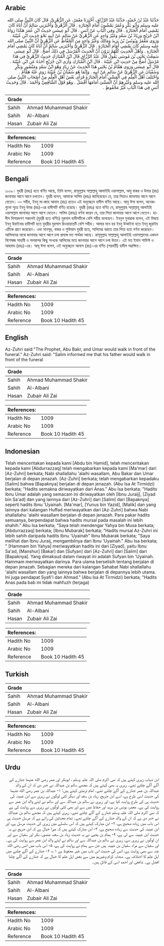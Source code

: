 ## Arabic


<div dir="rtl" lang="ar" style={{fontSize:'larger',backgroundColor:'#f8f9fa',padding:20}}>
حَدَّثَنَا عَبْدُ بْنُ حُمَيْدٍ، حَدَّثَنَا عَبْدُ الرَّزَّاقِ، أَخْبَرَنَا مَعْمَرٌ، عَنِ الزُّهْرِيِّ، قَالَ كَانَ النَّبِيُّ صلى الله عليه وسلم وَأَبُو بَكْرٍ وَعُمَرُ يَمْشُونَ أَمَامَ الْجَنَازَةِ ‏.‏ قَالَ الزُّهْرِيُّ وَأَخْبَرَنِي سَالِمٌ أَنَّ أَبَاهُ كَانَ يَمْشِي أَمَامَ الْجَنَازَةِ ‏.‏ قَالَ وَفِي الْبَابِ عَنْ أَنَسٍ ‏.‏ قَالَ أَبُو عِيسَى حَدِيثُ ابْنِ عُمَرَ هَكَذَا رَوَاهُ ابْنُ جُرَيْجٍ وَزِيَادُ بْنُ سَعْدٍ وَغَيْرُ وَاحِدٍ عَنِ الزُّهْرِيِّ عَنْ سَالِمٍ عَنْ أَبِيهِ نَحْوَ حَدِيثِ ابْنِ عُيَيْنَةَ ‏.‏ وَرَوَى مَعْمَرٌ وَيُونُسُ بْنُ يَزِيدَ وَمَالِكٌ وَغَيْرُ وَاحِدٍ مِنَ الْحُفَّاظِ عَنِ الزُّهْرِيِّ أَنَّ النَّبِيَّ صلى الله عليه وسلم كَانَ يَمْشِي أَمَامَ الْجَنَازَةِ ‏.‏ قَالَ الزُّهْرِيُّ وَأَخْبَرَنِي سَالِمٌ أَنَّ أَبَاهُ كَانَ يَمْشِي أَمَامَ الْجَنَازَةِ ‏.‏ وَأَهْلُ الْحَدِيثِ كُلُّهُمْ يَرَوْنَ أَنَّ الْحَدِيثَ الْمُرْسَلَ فِي ذَلِكَ أَصَحُّ ‏.‏ قَالَ أَبُو عِيسَى سَمِعْتُ يَحْيَى بْنَ مُوسَى يَقُولُ قَالَ عَبْدُ الرَّزَّاقِ قَالَ ابْنُ الْمُبَارَكِ حَدِيثُ الزُّهْرِيِّ فِي هَذَا مُرْسَلٌ أَصَحُّ مِنْ حَدِيثِ ابْنِ عُيَيْنَةَ ‏.‏ قَالَ ابْنُ الْمُبَارَكِ وَأَرَى ابْنَ جُرَيْجٍ أَخَذَهُ عَنِ ابْنِ عُيَيْنَةَ ‏.‏ قَالَ أَبُو عِيسَى وَرَوَى هَمَّامُ بْنُ يَحْيَى هَذَا الْحَدِيثَ عَنْ زِيَادٍ وَهُوَ ابْنُ سَعْدٍ وَمَنْصُورٍ وَبَكْرٍ وَسُفْيَانَ عَنِ الزُّهْرِيِّ عَنْ سَالِمٍ عَنْ أَبِيهِ ‏.‏ وَإِنَّمَا هُوَ سُفْيَانُ بْنُ عُيَيْنَةَ رَوَى عَنْهُ هَمَّامٌ ‏.‏ وَاخْتَلَفَ أَهْلُ الْعِلْمِ فِي الْمَشْىِ أَمَامَ الْجَنَازَةِ فَرَأَى بَعْضُ أَهْلِ الْعِلْمِ مِنْ أَصْحَابِ النَّبِيِّ صلى الله عليه وسلم وَغَيْرِهِمْ أَنَّ الْمَشْىَ أَمَامَهَا أَفْضَلُ ‏.‏ وَهُوَ قَوْلُ الشَّافِعِيِّ وَأَحْمَدَ ‏.‏ قَالَ وَحَدِيثُ أَنَسٍ فِي هَذَا الْبَابِ غَيْرُ مَحْفُوظٍ ‏.‏
</div>
<div style={{backgroundColor:'#f8f9fa',padding:20, marginBottom: 10}}><table> <thead> <tr> <th>Grade</th> <th></th> </tr> </thead> <tbody> <tr><td>Sahih</td><td>Ahmad Muhammad Shakir</td></tr><tr><td>Sahih</td><td>Al-Albani</td></tr><tr><td>Hasan</td><td>Zubair Ali Zai</td></tr></tbody></table><table> <thead> <tr> <th>References:</th> <th></th> </tr> </thead> <tbody><tr><td>Hadith No</td><td>1009</td></tr><tr><td>Arabic No</td><td>1009</td></tr><tr><td>Reference</td><td>Book 10 Hadith 45</td></tr></tbody></table></div>

## Bengali


<div dir="ltr" lang="bn" style={{fontSize:'larger',backgroundColor:'#f8f9fa',padding:20}}>
১০০৯। যুহরী (রহঃ) হতে বর্ণিত আছে, তিনি বলেন, রাসূলুল্লাহ সাল্লাল্লাহু আলাইহি ওয়াসাল্লাম, আবু বাকর ও উমার (রাঃ) জানাযার আগে আগে চলতেন। যুহরী বলেন, আমাকে সালিম (রহঃ) জানিয়েছেন যে, তার পিতাও জানাযার আগে আগে যেতেন। — সহীহ, ইবনু মা-জাহ আনাস (রাঃ) হতেও এই অনুচ্ছেদে হাদীস বর্ণিত আছে। আবু ঈসা বলেন, অনেকগুলো সূত্রে ইবনু উমর (রাঃ)-এর হাদীসটি বর্ণিত হয়েছে। যুহরী (রহঃ) হতে বর্ণিত যে, রাসূলুল্লাহ সাল্লাল্লাহু আলাইহি ওয়াসাল্লাম জানাযার আগে আগে যেতেন। সালিম (রাহঃ) বর্ণনা করেন যে, তার পিতা জানাযার আগে আগে যেতেন। হাদীস বিশারদগণ সকলেই (যুহরী হতে বৰ্ণিত) মুরসাল হাদীসটিকে বেশি সহীহ বলেছেন। ইবনুল মুবারাক বলেন, এই বিষয়ে ইবনু উয়াইনার হাদীসটি হতে যুহরীর মুরসাল রিওয়ায়াতটি বেশি সহীহ। আমার মনে হয় ইবনু উআইনা হতে ইবনু জুরাইয এটিকে গ্রহণ করেছেন। এবং মানসূর, বাকর ও সুফিয়ান যুহরী হতে, সালিমের বরাতে তার পিতা হতে বর্ণনা করেছেন। আলিমদের মাঝে জানাযার আগে আগে চলা প্রসঙ্গে মত পার্থক্য আছে। রাসূলুল্লাহ সাল্লাল্লাহু আলাইহি ওয়াসাল্লামের একদল বিশেষজ্ঞ সাহাবী ও অপরাপর কিছু সংখ্যক আলিমের মতে জানাযার আগে আগে চলা উত্তম। এই মত ইমাম শাফিঈ ও আহমাদ (রহঃ)-এর। আবূ ঈসা বলেন, এই অনুচ্ছেদে আনাস (রাঃ)-এর বর্ণিত (পরবর্তী) হাদীস অরক্ষিত।
</div>
<div style={{backgroundColor:'#f8f9fa',padding:20, marginBottom: 10}}><table> <thead> <tr> <th>Grade</th> <th></th> </tr> </thead> <tbody> <tr><td>Sahih</td><td>Ahmad Muhammad Shakir</td></tr><tr><td>Sahih</td><td>Al-Albani</td></tr><tr><td>Hasan</td><td>Zubair Ali Zai</td></tr></tbody></table><table> <thead> <tr> <th>References:</th> <th></th> </tr> </thead> <tbody><tr><td>Hadith No</td><td>1009</td></tr><tr><td>Arabic No</td><td>1009</td></tr><tr><td>Reference</td><td>Book 10 Hadith 45</td></tr></tbody></table></div>

## English


<div dir="ltr" lang="en" style={{fontSize:'larger',backgroundColor:'#f8f9fa',padding:20}}>
Az-Zuhri said:"The Prophet, Abu Bakr, and Umar would walk in front of the funeral." Az-Zuhri said: "Salim informed me that his father would walk in front of the funeral
</div>
<div style={{backgroundColor:'#f8f9fa',padding:20, marginBottom: 10}}><table> <thead> <tr> <th>Grade</th> <th></th> </tr> </thead> <tbody> <tr><td>Sahih</td><td>Ahmad Muhammad Shakir</td></tr><tr><td>Sahih</td><td>Al-Albani</td></tr><tr><td>Hasan</td><td>Zubair Ali Zai</td></tr></tbody></table><table> <thead> <tr> <th>References:</th> <th></th> </tr> </thead> <tbody><tr><td>Hadith No</td><td>1009</td></tr><tr><td>Arabic No</td><td>1009</td></tr><tr><td>Reference</td><td>Book 10 Hadith 45</td></tr></tbody></table></div>

## Indonesian


<div dir="ltr" lang="id" style={{fontSize:'larger',backgroundColor:'#f8f9fa',padding:20}}>
Telah menceritakan kepada kami [Abdu bin Hamid], telah menceritakan kepada kami [Abdurrazzaq] telah mengabarkan kepada kami [Ma'mar] dari [Az-Zuhri] berkata; Nabi shallallahu 'alaihi wasallam, Abu Bakar dan Umar berjalan di depan jenazah. [Az-Zuhri] berkata; telah mengabarkan kepadaku [Salim] bahwa [Bapaknya] berjalan di depan jenazah. (Abu Isa At Tirmidzi) berkata; "Hadits semakna diriwayatkan dari Anas." Abu Isa berkata; "Hadits Ibnu Umar adalah yang semacam ini diriwayatkan oleh [Ibnu Juraij], [Ziyad bin Sa'ad] dan yang lainnya dari [Az-Zuhri] dari [Salim] dari [Bapaknya] seperti hadits Ibnu 'Uyainah. [Ma'mar], [Yunus bin Yazid], [Malik] dan yang lainnya dari kalangan Huffad meriwayatkan dari [Az-Zuhri] bahwa Nabi shallallahu 'alaihi wasallam berjalan di depan jenazah. Para pakar hadits semuanya, berpendapat bahwa hadits mursal pada masalah ini lebih shahih." Abu Isa berkata; "Saya telah mendengar Yahya bin Musa berkata; [Abdurrazzaq] berkata; [Ibnu Mubarak] berkata; "Hadits mursal Az-Zuhri ini lebih sahih daripada hadits Ibnu 'Uyainah" Ibnu Mubarak berkata; "Saya melihat dan Ibnu Juraij, mengambilnya dari Ibnu 'Uyainah." Abu Isa berkata; " [Hammam bin Yahya] meriwayatkan hadits ini dari [Ziyad], yaitu Ibnu Sa'ad, [Manshur] [Bakar] dan [Sufyan] dari [Az-Zuhri] dari [Salim] dari [Bapaknya]. Yang dimaksud dalam riwayat ini adalah Sufyan bin 'Uyainah. Hammam meriwayatkan darinya. Para ulama berselisih tentang berjalan di depan jenazah. Sebagian mereka dari kalangan Sahabat Nabi shallallahu 'alaihi wasallam dan yang lainnya bahwa berjalan di depannya lebih utama. Ini juga pendapat Syafi'i dan Ahmad." (Abu Isa At Tirmidzi) berkata; "Hadits Anas pada bab ini tidak mahfuzh (terjaga)
</div>
<div style={{backgroundColor:'#f8f9fa',padding:20, marginBottom: 10}}><table> <thead> <tr> <th>Grade</th> <th></th> </tr> </thead> <tbody> <tr><td>Sahih</td><td>Ahmad Muhammad Shakir</td></tr><tr><td>Sahih</td><td>Al-Albani</td></tr><tr><td>Hasan</td><td>Zubair Ali Zai</td></tr></tbody></table><table> <thead> <tr> <th>References:</th> <th></th> </tr> </thead> <tbody><tr><td>Hadith No</td><td>1009</td></tr><tr><td>Arabic No</td><td>1009</td></tr><tr><td>Reference</td><td>Book 10 Hadith 45</td></tr></tbody></table></div>

## Turkish


<div dir="ltr" lang="tr" style={{fontSize:'larger',backgroundColor:'#f8f9fa',padding:20}}>

</div>
<div style={{backgroundColor:'#f8f9fa',padding:20, marginBottom: 10}}><table> <thead> <tr> <th>Grade</th> <th></th> </tr> </thead> <tbody> <tr><td>Sahih</td><td>Ahmad Muhammad Shakir</td></tr><tr><td>Sahih</td><td>Al-Albani</td></tr><tr><td>Hasan</td><td>Zubair Ali Zai</td></tr></tbody></table><table> <thead> <tr> <th>References:</th> <th></th> </tr> </thead> <tbody><tr><td>Hadith No</td><td>1009</td></tr><tr><td>Arabic No</td><td>1009</td></tr><tr><td>Reference</td><td>Book 10 Hadith 45</td></tr></tbody></table></div>

## Urdu


<div dir="rtl" lang="ur" style={{fontSize:'larger',backgroundColor:'#f8f9fa',padding:20}}>
ابن شہاب زہری کہتے ہیں کہ نبی اکرم صلی اللہ علیہ وسلم ، ابوبکر اور عمر رضی الله عنہما جنازے کے آگے آگے چلتے تھے۔ زہری یہ بھی کہتے ہیں کہ مجھے سالم بن عبداللہ نے خبر دی کہ ان کے والد عبداللہ بن عمر جنازے کے آگے چلتے تھے۔ امام ترمذی کہتے ہیں: ۱- عبداللہ بن عمر رضی الله عنہما کی حدیث اسی طرح ہے، اسے ابن جریج، زیاد بن سعد اور دیگر کئی لوگوں نے زہری سے ابن عیینہ کی حدیث ہی کی طرح روایت کیا ہے، اور زہری نے سالم بن عبداللہ سے اور سالم نے اپنے والد ابن عمر سے روایت کی ہے۔ معمر، یونس بن یزید اور حفاظ میں سے اور بھی کئی لوگوں نے زہری سے روایت کی ہے کہ نبی اکرم صلی اللہ علیہ وسلم جنازے کے آگے چلتے تھے۔ زہری کہتے ہیں کہ مجھے سالم بن عبداللہ نے خبر دی ہے کہ ان کے والد جنازے کے آگے چلتے تھے۔ تمام محدثین کی رائے ہے کہ مرسل حدیث ہی اس باب میں زیادہ صحیح ہے، ۲- ابن مبارک کہتے ہیں کہ اس سلسلے میں زہری کی حدیث مرسل ہے، اور ابن عیینہ کی حدیث سے زیادہ صحیح ہے، ۳- ابن مبارک کہتے ہیں کہ میرا خیال ہے کہ ابن جریج نے یہ حدیث ابن عیینہ سے لی ہے، ۴- ہمام بن یحییٰ نے یہ حدیث زیاد بن سعد، منصور، بکر اور سفیان سے اور ان لوگوں نے زہری سے، زہری نے سالم بن عبداللہ سے اور سالم نے اپنے والد ابن عمر سے روایت کی ہے۔ اور سفیان سے مراد سفیان بن عیینہ ہیں جن سے ہمام نے روایت کی ہے، ۵- اس باب میں انس رضی الله عنہ سے بھی روایت ہے، انس کی حدیث اس باب میں غیر محفوظ ہے ۱؎، ۶- جنازے کے آگے چلنے میں اہل علم کا اختلاف ہے۔ صحابہ کرام وغیرہم میں سے بعض اہل علم کا خیال ہے کہ جنازے کے آگے چلنا افضل ہے۔ شافعی اور احمد اسی کے قائل ہیں۔
</div>
<div style={{backgroundColor:'#f8f9fa',padding:20, marginBottom: 10}}><table> <thead> <tr> <th>Grade</th> <th></th> </tr> </thead> <tbody> <tr><td>Sahih</td><td>Ahmad Muhammad Shakir</td></tr><tr><td>Sahih</td><td>Al-Albani</td></tr><tr><td>Hasan</td><td>Zubair Ali Zai</td></tr></tbody></table><table> <thead> <tr> <th>References:</th> <th></th> </tr> </thead> <tbody><tr><td>Hadith No</td><td>1009</td></tr><tr><td>Arabic No</td><td>1009</td></tr><tr><td>Reference</td><td>Book 10 Hadith 45</td></tr></tbody></table></div>